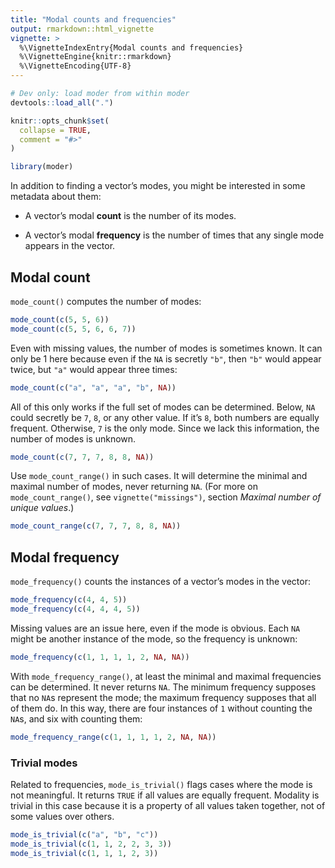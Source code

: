 ```yaml
---
title: "Modal counts and frequencies"
output: rmarkdown::html_vignette
vignette: >
  %\VignetteIndexEntry{Modal counts and frequencies}
  %\VignetteEngine{knitr::rmarkdown}
  %\VignetteEncoding{UTF-8}
---
```


```r
# Dev only: load moder from within moder
devtools::load_all(".")
```

```r
knitr::opts_chunk$set(
  collapse = TRUE,
  comment = "#>"
)
```

```r
library(moder)
```

In addition to finding a vector's modes, you might be interested in some metadata about them:

-   A vector's modal **count** is the number of its modes.

-   A vector's modal **frequency** is the number of times that any single mode appears in the vector.

## Modal count

`mode_count()` computes the number of modes:

```r
mode_count(c(5, 5, 6))
mode_count(c(5, 5, 6, 6, 7))
```

Even with missing values, the number of modes is sometimes known. It can only be 1 here because even if the `NA` is secretly `"b"`, then `"b"` would appear twice, but `"a"` would appear three times:

```r
mode_count(c("a", "a", "a", "b", NA))
```

All of this only works if the full set of modes can be determined. Below, `NA` could secretly be `7`, `8`, or any other value. If it's `8`, both numbers are equally frequent. Otherwise, `7` is the only mode. Since we lack this information, the number of modes is unknown.

```r
mode_count(c(7, 7, 7, 8, 8, NA))

```

Use `mode_count_range()` in such cases. It will determine the minimal and maximal number of modes, never returning `NA`. (For more on `mode_count_range()`, see `vignette("missings")`, section *Maximal number of unique values*.)

```r
mode_count_range(c(7, 7, 7, 8, 8, NA))
```

## Modal frequency

`mode_frequency()` counts the instances of a vector's modes in the vector:

```r
mode_frequency(c(4, 4, 5))
mode_frequency(c(4, 4, 4, 5))
```

Missing values are an issue here, even if the mode is obvious. Each `NA` might be another instance of the mode, so the frequency is unknown:

```r
mode_frequency(c(1, 1, 1, 1, 2, NA, NA))
```

With `mode_frequency_range()`, at least the minimal and maximal frequencies can be determined. It never returns `NA`. The minimum frequency supposes that no `NA`s represent the mode; the maximum frequency supposes that all of them do. In this way, there are four instances of `1` without counting the `NA`s, and six with counting them:

```r
mode_frequency_range(c(1, 1, 1, 1, 2, NA, NA))
```

### Trivial modes

Related to frequencies, `mode_is_trivial()` flags cases where the mode is not meaningful. It returns `TRUE` if all values are equally frequent. Modality is trivial in this case because it is a property of all values taken together, not of some values over others.

```r
mode_is_trivial(c("a", "b", "c"))
mode_is_trivial(c(1, 1, 2, 2, 3, 3))
mode_is_trivial(c(1, 1, 1, 2, 3))
```
